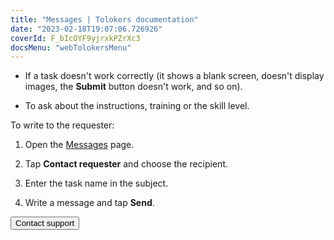 ```yaml
---
title: "Messages | Tolokers documentation"
date: "2023-02-18T19:07:06.726926"
coverId: F_bIcOYF9yjrxkPZrXc3
docsMenu: "webTolokersMenu"
---
```



<MessagesContent/>

- If a task doesn't work correctly (it shows a blank screen, doesn't display images, the **Submit** button doesn't work, and so on).

- To ask about the instructions, training or the skill level.

To write to the requester:

1. Open the [Messages](https://we.toloka.ai/messages) page.

1. Tap **Contact requester** and choose the recipient.

1. Enter the task name in the subject.

1. Write a message and tap **Send**.

<Button view="defaultInverse" size="l" type="link" url="../troubleshooting/support?form-source=messages">Contact support</Button>
